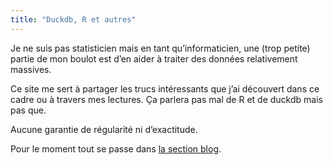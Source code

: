 ```yaml
---
title: "Duckdb, R et autres"
---
```


Je ne suis pas statisticien mais en tant qu'informaticien, une (trop petite) partie de mon boulot est d'en aider à traiter des données relativement massives.

Ce site me sert à partager les trucs intéressants que j'ai découvert dans ce cadre ou à travers mes lectures. Ça parlera pas mal de R et de duckdb mais pas que.

Aucune garantie de régularité ni d'exactitude.

Pour le moment tout se passe dans [la section blog](posts.qmd).
